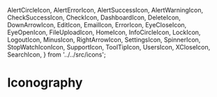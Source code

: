 
  AlertCircleIcon,
  AlertErrorIcon,
  AlertSuccessIcon,
  AlertWarningIcon,
  CheckSuccessIcon,
  CheckIcon,
  DashboardIcon,
  DeleteIcon,
  DownArrowIcon,
  EditIcon,
  EmailIcon,
  ErrorIcon,
  EyeCloseIcon,
  EyeOpenIcon,
  FileUploadIcon,
  HomeIcon,
  InfoCircleIcon,
  LockIcon,
  LogoutIcon,
  MinusIcon,
  RightArrowIcon,
  SettingsIcon,
  SpinnerIcon,
  StopWatchIconIcon,
  SupportIcon,
  ToolTipIcon,
  UsersIcon,
  XCloseIcon,
  SearchIcon,
} from '../../src/icons';

<Meta title="Iconography" />

# Iconography

<IconGallery>
  <IconItem name="Alert">
    <AlertCircleIcon />
  </IconItem>
  <IconItem name="Alert Error">
    <AlertErrorIcon />
  </IconItem>
  <IconItem name="Alert Warning">
    <AlertWarningIcon />
  </IconItem>
  <IconItem name="Alert success">
    <AlertSuccessIcon />
  </IconItem>
  <IconItem name="Check">
    <CheckIcon />
  </IconItem>
  <IconItem name="Check success">
    <CheckSuccessIcon />
  </IconItem>
  <IconItem name="Dashboard">
    <DashboardIcon />
  </IconItem>
  <IconItem name="Delete">
    <DeleteIcon />
  </IconItem>
  <IconItem name="Down Arrow">
    <DownArrowIcon />
  </IconItem>
  <IconItem name="Edit">
    <EditIcon />
  </IconItem>
  <IconItem name="Email">
    <EmailIcon />
  </IconItem>
  <IconItem name="Error">
    <ErrorIcon />
  </IconItem>
  <IconItem name="Eye Close">
    <EyeCloseIcon />
  </IconItem>
  <IconItem name="Eye Open">
    <EyeOpenIcon />
  </IconItem>
  <IconItem name="File Upload">
    <FileUploadIcon />
  </IconItem>
  <IconItem name="Home">
    <HomeIcon />
  </IconItem>
  <IconItem name="Info Circle">
    <InfoCircleIcon />
  </IconItem>
  <IconItem name="Lock">
    <LockIcon />
  </IconItem>
  <IconItem name="Logout">
    <LogoutIcon />
  </IconItem>
  <IconItem name="Minus">
    <MinusIcon />
  </IconItem>
  <IconItem name="Right Arrow">
    <RightArrowIcon />
  </IconItem>
  <IconItem name="Settings">
    <SettingsIcon />
  </IconItem>
  <IconItem name="Spinner">
    <SpinnerIcon />
  </IconItem>
  <IconItem name="Stop Watch">
    <StopWatchIconIcon />
  </IconItem>
  <IconItem name="Support">
    <SupportIcon />
  </IconItem>
  <IconItem name="Tool Tip">
    <ToolTipIcon />
  </IconItem>
  <IconItem name="User">
    <UsersIcon />
  </IconItem>
  <IconItem name="X Close">
    <XCloseIcon />
  </IconItem>
  <IconItem name="Search">
    <SearchIcon />
  </IconItem>
</IconGallery>

